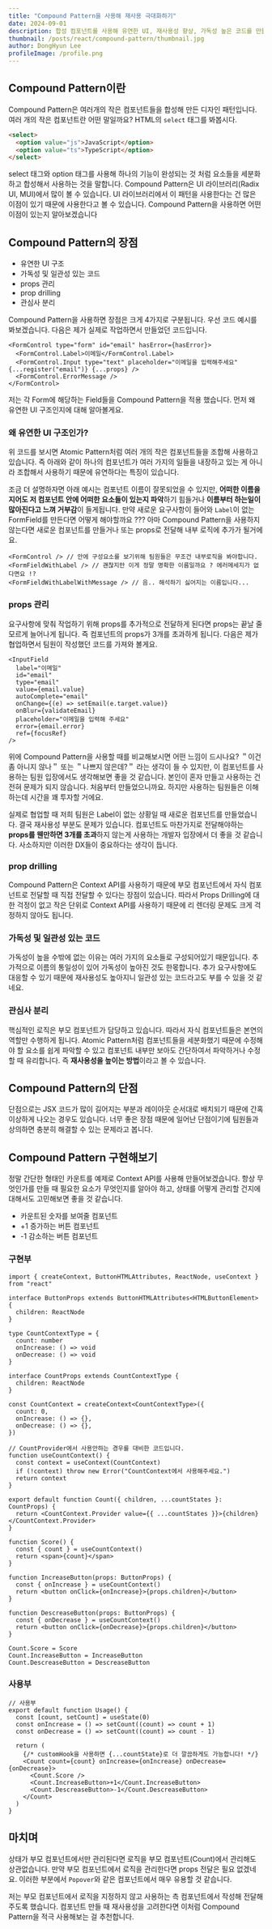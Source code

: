 ```yaml
---
title: "Compound Pattern을 사용해 재사용 극대화하기"
date: 2024-09-01
description: 합성 컴포넌트를 사용해 유연한 UI, 재사용성 향상, 가독성 높은 코드를 만들어보자. 👀
thumbnail: /posts/react/compound-pattern/thumbnail.jpg
author: DongHyun Lee
profileImage: /profile.png
---
```


## Compound Pattern이란

Compound Pattern은 여러개의 작은 컴포넌트들을 합성해 만든 디자인 패턴입니다. 여러 개의 작은 컴포넌트란 어떤 말일까요? HTML의 `select` 태그를 봐봅시다.

```html
<select>
  <option value="js">JavaScript</option>
  <option value="ts">TypeScript</option>
</select>
```

select 태그와 option 태그를 사용해 하나의 기능이 완성되는 것 처럼 요소들을 세분화하고 합성해서 사용하는 것을 말합니다. Compound Pattern은 UI 라이브러리(Radix UI, MUI)에서 많이 볼 수 있습니다. UI 라이브러리에서 이 패턴을 사용한다는 건 많은 이점이 있기 때문에 사용한다고 볼 수 있습니다.
Compound Pattern을 사용하면 어떤 이점이 있는지 알아보겠습니다

## Compound Pattern의 장점

- 유연한 UI 구조
- 가독성 및 일관성 있는 코드
- props 관리
- prop drilling
- 관심사 분리

Compound Pattern을 사용하면 장점은 크게 4가지로 구분됩니다. 우선 코드 예시를 봐보겠습니다. 다음은 제가 실제로 작업하면서 만들었던 코드입니다.

```tsx
<FormControl type="form" id="email" hasError={hasError}>
  <FormControl.Label>이메일</FormControl.Label>
  <FormControl.Input type="text" placeholder="이메일을 입력해주세요" {...register("email")} {...props} />
  <FormControl.ErrorMessage />
</FormControl>
```

저는 각 Form에 해당하는 Field들을 Compound Pattern을 적용 했습니다. 먼저 왜 유연한 UI 구조인지에 대해 알아볼게요.

### 왜 유연한 UI 구조인가?

위 코드를 보시면 Atomic Pattern처럼 여러 개의 작은 컴포넌트들을 조합해 사용하고 있습니다. 즉 아래와 같이 하나의 컴포넌트가 여러 가지의 일들을 내장하고 있는 게 아니라 조합해서 사용하기 때문에 유연하다는 특징이 있습니다.

조금 더 설명하자면 아래 예시는 컴포넌트 이름이 잘못되었을 수 있지만, **어떠한 이름을 지어도 저 컴포넌트 안에 어떠한 요소들이 있는지 파악**하기 힘들거나 **이름부터 하는일이 많아진다고 느껴 거부감**이 들게됩니다. 만약 새로운 요구사항이 들어와 `Label`이 없는 FormField를 만든다면 어떻게 해야할까요 ??? 아마 Compound Pattern을 사용하지 않는다면 새로운 컴포넌트를 만들거나 또는 props로 전달해 내부 로직에 추가가 될거에요.

```tsx
<FormControl /> // 안에 구성요소를 보기위해 팀원들은 무조건 내부로직을 봐야합니다.
<FormFieldWithLabel /> // 괜찮지만 이게 정말 명확한 이름일까요 ? 에러메세지가 없다면요 !?
<FormFieldWithLabelWithMessage /> // 음.. 해석하기 싫어지는 이름입니다...
```

### props 관리

요구사항에 맞춰 작업하기 위해 props를 추가적으로 전달하게 된다면 props는 끝날 줄 모르게 늘어나게 됩니다. 즉 컴포넌트의 props가 3개를 초과하게 됩니다. 다음은 제가 협업하면서 팀원이 작성했던 코드를 가져와 볼게요.

```tsx
<InputField
  label="이메일"
  id="email"
  type="email"
  value={email.value}
  autoComplete="email"
  onChange={(e) => setEmail(e.target.value)}
  onBlur={validateEmail}
  placeholder="이메일을 입력해 주세요"
  error={email.error}
  ref={focusRef}
/>
```

위에 Compound Pattern을 사용할 때를 비교해보시면 어떤 느낌이 드시나요? ＂이건 좀 아니지 않나＂ 또는 ＂나쁘지 않은데?＂ 라는 생각이 들 수 있지만, 이 컴포넌트를 사용하는 팀원 입장에서도 생각해보면 좋을 것 같습니다. 본인이 혼자 만들고 사용하는 건 전혀 문제가 되지 않습니다. 처음부터 만들었으니까요. 하지만 사용하는 팀원들은 이해하는데 시간을 꽤 투자할 거에요.

실제로 협업할 때 저희 팀원은 Label이 없는 상황일 때 새로운 컴포넌트를 만들었습니다. 결국 재사용성 부분도 문제가 있습니다. 컴포넌트도 마찬가지로 전달해야하는 **props를 웬만하면 3개를 초과**하지 않는게 사용하는 개발자 입장에서 더 좋을 것 같습니다. 사소하지만 이러한 DX들이 중요하다는 생각이 듭니다.

### prop drilling

Compound Pattern은 Context API를 사용하기 때문에 부모 컴포넌트에서 자식 컴포넌트로 전달할 때 직접 전달할 수 있다는 장점이 있습니다. 따라서 Props Drilling에 대한 걱정이 없고 작은 단위로 Context API를 사용하기 때문에 리 렌더링 문제도 크게 걱정하지 않아도 됩니다.

### 가독성 및 일관성 있는 코드

가독성이 높을 수밖에 없는 이유는 여러 가지의 요소들로 구성되어있기 때문입니다. 추가적으로 이름의 통일성이 있어 가독성이 높아진 것도 한몫합니다. 추가 요구사항에도 대응할 수 있기 때문에 재사용성도 높아지니 일관성 있는 코드라고도 부를 수 있을 것 같네요.

### 관심사 분리

핵심적인 로직은 부모 컴포넌트가 담당하고 있습니다. 따라서 자식 컴포넌트들은 본연의 역할만 수행하게 됩니다. Atomic Pattern처럼 컴포넌트들을 세분화했기 때문에 수정해야 할 요소를 쉽게 파악할 수 있고 컴포넌트 내부만 보아도 간단하여서 파악하거나 수정할 때 유리합니다. 즉 **재사용성을 높이는 방법**이라고 볼 수 있습니다.

## Compound Pattern의 단점

단점으로는 JSX 코드가 많이 길어지는 부분과 레이아웃 순서대로 배치되기 때문에 간혹 이상하게 나오는 경우도 있습니다. 너무 좋은 장점 때문에 일어난 단점이기에 팀원들과 상의하면 충분히 해결할 수 있는 문제라고 봅니다.

## Compound Pattern 구현해보기

정말 간단한 형태인 카운트를 예제로 Context API를 사용해 만들어보겠습니다. 항상 무엇인가를 만들 때 필요한 요소가 무엇인지를 알아야 하고, 상태를 어떻게 관리할 건지에 대해서도 고민해보면 좋을 것 같습니다.

- 카운트된 숫자를 보여줄 컴포넌트
- +1 증가하는 버튼 컴포넌트
- -1 감소하는 버튼 컴포넌트

### 구현부

```tsx
import { createContext, ButtonHTMLAttributes, ReactNode, useContext } from "react"

interface ButtonProps extends ButtonHTMLAttributes<HTMLButtonElement> {
  children: ReactNode
}

type CountContextType = {
  count: number
  onIncrease: () => void
  onDecrease: () => void
}

interface CountProps extends CountContextType {
  children: ReactNode
}

const CountContext = createContext<CountContextType>({
  count: 0,
  onIncrease: () => {},
  onDecrease: () => {},
})

// CountProvider에서 사용안하는 경우를 대비한 코드입니다.
function useCountContext() {
  const context = useContext(CountContext)
  if (!context) throw new Error("CountContext에서 사용해주세요.")
  return context
}

export default function Count({ children, ...countStates }: CountProps) {
  return <CountContext.Provider value={{ ...countStates }}>{children}</CountContext.Provider>
}

function Score() {
  const { count } = useCountContext()
  return <span>{count}</span>
}

function IncreaseButton(props: ButtonProps) {
  const { onIncrease } = useCountContext()
  return <button onClick={onIncrease}>{props.children}</button>
}

function DescreaseButton(props: ButtonProps) {
  const { onDecrease } = useCountContext()
  return <button onClick={onDecrease}>{props.children}</button>
}

Count.Score = Score
Count.IncreaseButton = IncreaseButton
Count.DescreaseButton = DescreaseButton
```

### 사용부

```tsx
// 사용부
export default function Usage() {
  const [count, setCount] = useState(0)
  const onIncrease = () => setCount((count) => count + 1)
  const onDecrease = () => setCount((count) => count - 1)

  return (
    {/* customHook을 사용하면 {...countState}로 더 깔끔하게도 가능합니다! */}
    <Count count={count} onIncrease={onIncrease} onDecrease={onDecrease}>
      <Count.Score />
      <Count.IncreaseButton>+1</Count.IncreaseButton>
      <Count.DescreaseButton>-1</Count.DescreaseButton>
    </Count>
  )
}
```

## 마치며

상태가 부모 컴포넌트에서만 관리된다면 로직을 부모 컴포넌트(Count)에서 관리해도 상관없습니다. 만약 부모 컴포넌트에서 로직을 관리한다면 props 전달은 필요 없겠네요. 이러한 부분에서 `Popover`와 같은 컴포넌트에서 매우 유용할 것 같습니다.

저는 부모 컴포넌트에서 로직을 지정하지 않고 사용하는 측 컴포넌트에서 작성해 전달해주도록 했습니다. 컴포넌트 만들 때 재사용성을 고려한다면 이처럼 Compound Pattern을 적극 사용해보는 걸 추천합니다.
